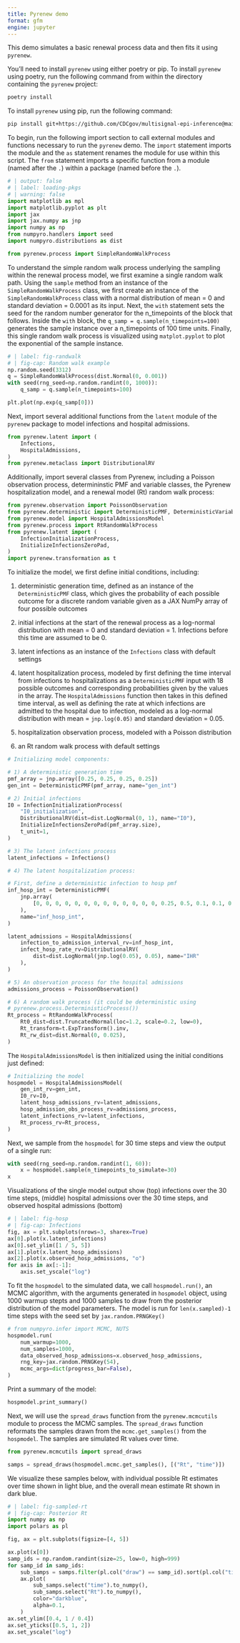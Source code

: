 ```yaml
---
title: Pyrenew demo
format: gfm
engine: jupyter
---
```


This demo simulates a basic renewal process data and then fits it using `pyrenew`.

You’ll need to install `pyrenew` using either poetry or pip. To install `pyrenew` using poetry, run the following command from within the directory containing the `pyrenew` project:

```bash
poetry install
```

To install `pyrenew` using pip, run the following command:

```bash
pip install git+https://github.com/CDCgov/multisignal-epi-inference@main#subdirectory=model
```

To begin, run the following import section to call external modules and functions necessary to run the `pyrenew` demo. The `import` statement imports the module and the `as` statement renames the module for use within this script. The `from` statement imports a specific function from a module (named after the `.`) within a package (named before the `.`).

```python
# | output: false
# | label: loading-pkgs
# | warning: false
import matplotlib as mpl
import matplotlib.pyplot as plt
import jax
import jax.numpy as jnp
import numpy as np
from numpyro.handlers import seed
import numpyro.distributions as dist
```

```python
from pyrenew.process import SimpleRandomWalkProcess
```

To understand the simple random walk process underlying the sampling within the renewal process model, we first examine a single random walk path. Using the `sample` method from an instance of the `SimpleRandomWalkProcess` class, we first create an instance of the `SimpleRandomWalkProcess` class with a normal distribution of mean = 0 and standard deviation = 0.0001 as its input. Next, the `with` statement sets the seed for the random number generator for the n_timepoints of the block that follows. Inside the `with` block, the `q_samp = q.sample(n_timepoints=100)` generates the sample instance over a n_timepoints of 100 time units. Finally, this single random walk process is visualized using `matplot.pyplot` to plot the exponential of the sample instance.

```python
# | label: fig-randwalk
# | fig-cap: Random walk example
np.random.seed(3312)
q = SimpleRandomWalkProcess(dist.Normal(0, 0.001))
with seed(rng_seed=np.random.randint(0, 1000)):
    q_samp = q.sample(n_timepoints=100)

plt.plot(np.exp(q_samp[0]))
```

Next, import several additional functions from the `latent` module of the `pyrenew` package to model infections and hospital admissions.

```python
from pyrenew.latent import (
    Infections,
    HospitalAdmissions,
)
from pyrenew.metaclass import DistributionalRV
```

Additionally, import several classes from Pyrenew, including a Poisson observation process, determininstic PMF and variable classes, the Pyrenew hospitalization model, and a renewal model (Rt) random walk process:

```python
from pyrenew.observation import PoissonObservation
from pyrenew.deterministic import DeterministicPMF, DeterministicVariable
from pyrenew.model import HospitalAdmissionsModel
from pyrenew.process import RtRandomWalkProcess
from pyrenew.latent import (
    InfectionInitializationProcess,
    InitializeInfectionsZeroPad,
)
import pyrenew.transformation as t
```

To initialize the model, we first define initial conditions, including:

1) deterministic generation time, defined as an instance of the `DeterministicPMF` class, which gives the probability of each possible outcome for a discrete random variable given as a JAX NumPy array of four possible outcomes

2) initial infections at the start of the renewal process as a log-normal distribution with mean = 0 and standard deviation = 1. Infections before this time are assumed to be 0.

3) latent infections as an instance of the `Infections` class with default settings

4) latent hospitalization process, modeled by first defining the time interval from infections to hospitalizations as a `DeterministicPMF` input with 18 possible outcomes and corresponding probabilities given by the values in the array. The `HospitalAdmissions` function then takes in this defined time interval, as well as defining the rate at which infections are admitted to the hospital due to infection, modeled as a log-normal distribution with mean = `jnp.log(0.05)` and standard deviation = 0.05.

5) hospitalization observation process, modeled with a  Poisson distribution

6) an Rt random walk process with default settings

```python
# Initializing model components:

# 1) A deterministic generation time
pmf_array = jnp.array([0.25, 0.25, 0.25, 0.25])
gen_int = DeterministicPMF(pmf_array, name="gen_int")

# 2) Initial infections
I0 = InfectionInitializationProcess(
    "I0_initialization",
    DistributionalRV(dist=dist.LogNormal(0, 1), name="I0"),
    InitializeInfectionsZeroPad(pmf_array.size),
    t_unit=1,
)

# 3) The latent infections process
latent_infections = Infections()

# 4) The latent hospitalization process:

# First, define a deterministic infection to hosp pmf
inf_hosp_int = DeterministicPMF(
    jnp.array(
        [0, 0, 0, 0, 0, 0, 0, 0, 0, 0, 0, 0, 0, 0.25, 0.5, 0.1, 0.1, 0.05]
    ),
    name="inf_hosp_int",
)

latent_admissions = HospitalAdmissions(
    infection_to_admission_interval_rv=inf_hosp_int,
    infect_hosp_rate_rv=DistributionalRV(
        dist=dist.LogNormal(jnp.log(0.05), 0.05), name="IHR"
    ),
)

# 5) An observation process for the hospital admissions
admissions_process = PoissonObservation()

# 6) A random walk process (it could be deterministic using
# pyrenew.process.DeterministicProcess())
Rt_process = RtRandomWalkProcess(
    Rt0_dist=dist.TruncatedNormal(loc=1.2, scale=0.2, low=0),
    Rt_transform=t.ExpTransform().inv,
    Rt_rw_dist=dist.Normal(0, 0.025),
)
```

The `HospitalAdmissionsModel` is then initialized using the initial conditions just defined:

```python
# Initializing the model
hospmodel = HospitalAdmissionsModel(
    gen_int_rv=gen_int,
    I0_rv=I0,
    latent_hosp_admissions_rv=latent_admissions,
    hosp_admission_obs_process_rv=admissions_process,
    latent_infections_rv=latent_infections,
    Rt_process_rv=Rt_process,
)
```

Next, we sample from the `hospmodel` for 30 time steps and view the output of a single run:

```python
with seed(rng_seed=np.random.randint(1, 60)):
    x = hospmodel.sample(n_timepoints_to_simulate=30)
x
```

Visualizations of the single model output show (top) infections over the 30 time steps, (middle) hospital admissions over the 30 time steps, and observed hospital admissions (bottom)

```python
# | label: fig-hosp
# | fig-cap: Infections
fig, ax = plt.subplots(nrows=3, sharex=True)
ax[0].plot(x.latent_infections)
ax[0].set_ylim([1 / 5, 5])
ax[1].plot(x.latent_hosp_admissions)
ax[2].plot(x.observed_hosp_admissions, "o")
for axis in ax[:-1]:
    axis.set_yscale("log")
```

To fit the `hospmodel` to the simulated data, we call `hospmodel.run()`, an MCMC algorithm, with the arguments generated in `hospmodel` object, using 1000 warmup stepts and 1000 samples to draw from the posterior distribution of the model parameters. The model is run for `len(x.sampled)-1` time steps with the seed set by `jax.random.PRNGKey()`

```python
# from numpyro.infer import MCMC, NUTS
hospmodel.run(
    num_warmup=1000,
    num_samples=1000,
    data_observed_hosp_admissions=x.observed_hosp_admissions,
    rng_key=jax.random.PRNGKey(54),
    mcmc_args=dict(progress_bar=False),
)
```

Print a summary of the model:

```python
hospmodel.print_summary()
```

Next, we will use the `spread_draws` function from the `pyrenew.mcmcutils` module to process the MCMC samples. The `spread_draws` function reformats the samples drawn from the `mcmc.get_samples()` from the `hospmodel`. The samples are simulated Rt values over time.

```python
from pyrenew.mcmcutils import spread_draws

samps = spread_draws(hospmodel.mcmc.get_samples(), [("Rt", "time")])
```

We visualize these samples below, with individual possible Rt estimates over time shown in light blue, and the overall mean estimate Rt shown in dark blue.

```python
# | label: fig-sampled-rt
# | fig-cap: Posterior Rt
import numpy as np
import polars as pl

fig, ax = plt.subplots(figsize=[4, 5])

ax.plot(x[0])
samp_ids = np.random.randint(size=25, low=0, high=999)
for samp_id in samp_ids:
    sub_samps = samps.filter(pl.col("draw") == samp_id).sort(pl.col("time"))
    ax.plot(
        sub_samps.select("time").to_numpy(),
        sub_samps.select("Rt").to_numpy(),
        color="darkblue",
        alpha=0.1,
    )
ax.set_ylim([0.4, 1 / 0.4])
ax.set_yticks([0.5, 1, 2])
ax.set_yscale("log")
```
